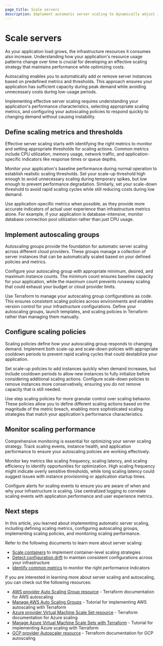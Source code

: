 ```yaml
---
page_title: Scale servers
description: Implement automatic server scaling to dynamically adjust infrastructure resources based on application demand and performance metrics.
---
```


# Scale servers

As your application load grows, the infrastructure resources it consumes also increase. Understanding how your application's resource usage patterns change over time is crucial for developing an effective scaling strategy that maintains performance while optimizing costs.

Autoscaling enables you to automatically add or remove server instances based on predefined metrics and thresholds. This approach ensures your application has sufficient capacity during peak demand while avoiding unnecessary costs during low-usage periods.

Implementing effective server scaling requires understanding your application's performance characteristics, selecting appropriate scaling metrics, and configuring your autoscaling policies to respond quickly to changing demand without causing instability.

## Define scaling metrics and thresholds

Effective server scaling starts with identifying the right metrics to monitor and setting appropriate thresholds for scaling actions. Common metrics include CPU utilization, memory usage, network traffic, and application-specific indicators like response times or queue depths.

Monitor your application's baseline performance during normal operation to establish realistic scaling thresholds. Set your scale-up threshold high enough to avoid unnecessary scaling during temporary spikes, but low enough to prevent performance degradation. Similarly, set your scale-down threshold to avoid rapid scaling cycles while still reducing costs during low demand.

Use application-specific metrics when possible, as they provide more accurate indicators of actual user experience than infrastructure metrics alone. For example, if your application is database-intensive, monitor database connection pool utilization rather than just CPU usage.

## Implement autoscaling groups

Autoscaling groups provide the foundation for automatic server scaling across different cloud providers. These groups manage a collection of server instances that can be automatically scaled based on your defined policies and metrics.

Configure your autoscaling group with appropriate minimum, desired, and maximum instance counts. The minimum count ensures baseline capacity for your application, while the maximum count prevents runaway scaling that could exhaust your budget or cloud provider limits.

Use Terraform to manage your autoscaling group configurations as code. This ensures consistent scaling policies across environments and enables version control for your infrastructure configurations. Define your autoscaling groups, launch templates, and scaling policies in Terraform rather than managing them manually.

## Configure scaling policies

Scaling policies define how your autoscaling group responds to changing demand. Implement both scale-up and scale-down policies with appropriate cooldown periods to prevent rapid scaling cycles that could destabilize your application.

Set scale-up policies to add instances quickly when demand increases, but include cooldown periods to allow new instances to fully initialize before considering additional scaling actions. Configure scale-down policies to remove instances more conservatively, ensuring you do not remove capacity that is still needed.

Use step scaling policies for more granular control over scaling behavior. These policies allow you to define different scaling actions based on the magnitude of the metric breach, enabling more sophisticated scaling strategies that match your application's performance characteristics.

## Monitor scaling performance

Comprehensive monitoring is essential for optimizing your server scaling strategy. Track scaling events, instance health, and application performance to ensure your autoscaling policies are working effectively.

Monitor key metrics like scaling frequency, scaling latency, and scaling efficiency to identify opportunities for optimization. High scaling frequency might indicate overly sensitive thresholds, while long scaling latency could suggest issues with instance provisioning or application startup times.

Configure alerts for scaling events to ensure you are aware of when and why your infrastructure is scaling. Use centralized logging to correlate scaling events with application performance and user experience metrics.

## Next steps

In this article, you learned about implementing automatic server scaling, including defining scaling metrics, configuring autoscaling groups, implementing scaling policies, and monitoring scaling performance.

Refer to the following documents to learn more about server scaling:

- [Scale containers](/well-architected-framework/optimize-systems/scale-resources/containers) to implement container-level scaling strategies
- [Detect configuration drift](/well-architected-framework/optimize-systems/monitor-system-health/detect-configuration-drift) to maintain consistent configurations across your infrastructure
- [Identify common metrics](/well-architected-framework/optimize-systems/monitor-system-health/measure-performance-metrics/identify-metrics) to monitor the right performance indicators

If you are interested in learning more about server scaling and autoscaling, you can check out the following resources:

- [AWS provider Auto Scaling Group resource](https://registry.terraform.io/providers/hashicorp/aws/latest/docs/resources/autoscaling_group) - Terraform documentation for AWS autoscaling
- [Manage AWS Auto Scaling Groups](/terraform/tutorials/aws/aws-asg) - Tutorial for implementing AWS autoscaling with Terraform
- [Azure provider Virtual Machine Scale Set resource](https://registry.terraform.io/providers/hashicorp/azurerm/latest/docs/resources/linux_virtual_machine_scale_set) - Terraform documentation for Azure scaling
- [Manage Azure Virtual Machine Scale Sets with Terraform](/terraform/tutorials/azure/azure-virtual-machine-scale-sets) - Tutorial for implementing Azure scaling with Terraform
- [GCP provider Autoscaler resource](https://registry.terraform.io/providers/hashicorp/google/latest/docs/resources/compute_region_autoscaler) - Terraform documentation for GCP autoscaling